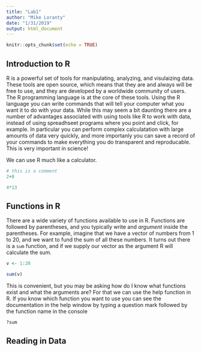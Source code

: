 ```yaml
---
title: "Lab1"
author: "Mike Loranty"
date: "1/31/2019"
output: html_document
---
```


```r
knitr::opts_chunk$set(echo = TRUE)
```

## Introduction to R

R is a powerful set of tools for manipulating, analyzing, and visulaizing data. These tools are open source, which means that they are and always will be free to use, and they are developed by a worldwide community of users. The R programming language is at the core of these tools. Using the R language you can write commands that will tell your computer what you want it to do with your data. While this may seem a bit daunting there are a number of advantages associated with using tools like R to work with data, instead of using spreadhseet programs where you point and click, for example. In particular you can perform complex calculatation with large amounts of data very quickly, and more importanly you can save a record of your commands to make everything you do transparent and reproducable. This is very important in science! 

We can use R much like a calculator. 

```r

# this is a comment
2+8

4*13
```



## Functions in R
There are a wide variety of functions available to use in R. Functions are followed by parentheses, and you typically write and *argument* inside the parentheses. For example, imagine that we have a vector of numbers from 1 to 20, and we want to fund the sum of all these numbers. It turns out there is a `sum` function, and if we supply our vector as the argument R will calculate the sum.

```r
v <- 1:20

sum(v)
```

This is convenient, but you may be asking how do I know what functions exist and what the arguments are? For that we can use the help function in R. If you know which function you want to use you can see the documentation in the help window by typing a question mark followed by the function name in the console 
```r
?sum
```


## Reading in Data